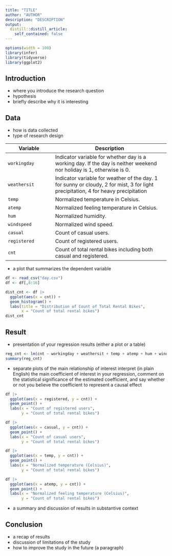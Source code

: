 ```yaml
---
title: "TITLE"
author: "AUTHOR"
description: "DESCRIPTION"
output:
  distill::distill_article:
    self_contained: false
---
```




```r
options(width = 100)
library(infer)
library(tidyverse)
library(ggplot2)
```



## Introduction
* where you introduce the research question
* hypothesis
* briefly describe why it is interesting



## Data
* how is data collected
* type of research design

| Variable     | Description                                                                                                                        |
|---------------------|---------------------------------------------------|
| `workingday` | Indicator variable for whether day is a working day. If the day is neither weekend nor holiday is 1, otherwise is 0.               |
| `weathersit` | Indicator variable for weather of the day. 1 for sunny or cloudy, 2 for mist, 3 for light precipitation, 4 for heavy precipitation |
| `temp`       | Normalized temperature in Celsius.                                                                                                 |
| `atemp`      | Normalized feeling temperature in Celsius.                                                                                         |
| `hum`        | Normalized humidity.                                                                                                               |
| `windspeed`  | Normalized wind speed.                                                                                                             |
| `casual`     | Count of casual users.                                                                                                             |
| `registered` | Count of registered users.                                                                                                         |
| `cnt`        | Count of total rental bikes including both casual and registered.                                                                  |

* a plot that summarizes the dependent variable

```r
df <- read_csv("day.csv")
df <- df[,8:16]

dist_cnt <- df |>
  ggplot(aes(x = cnt)) +
  geom_histogram() +
  labs(title = "Distribution of Count of Total Rental Bikes",
       x = "Count of total rental bikes")
dist_cnt
```



## Result
* presentation of your regression results (either a plot or a table)

```r
reg_cnt <- lm(cnt ~ workingday + weathersit + temp + atemp + hum + windspeed + casual + registered, data = df)
summary(reg_cnt)
```

* separate plots of the main relationship of interest
interpret (in plain English) the main coefficient of interest in your regression, comment on the statistical significance of the estimated coefficient, and say whether or not you believe the coefficient to represent a causal effect

```r
df |>
  ggplot(aes(x = registered, y = cnt)) +
  geom_point() +
  labs(x = "Count of registered users",
       y = "Count of total rental bikes")

df |>
  ggplot(aes(x = casual, y = cnt)) +
  geom_point() +
  labs(x = "Count of casual users",
       y = "Count of total rental bikes")

df |>
  ggplot(aes(x = temp, y = cnt)) +
  geom_point() +
  labs(x = "Normalized temperature (Celsius)",
       y = "Count of total rental bikes")

df |>
  ggplot(aes(x = atemp, y = cnt)) +
  geom_point() +
  labs(x = "Normalized feeling temperature (Celsius)",
       y = "Count of total rental bikes")
```
* a summary and discussion of results in substantive context



## Conclusion
* a recap of results
* discussion of limitations of the study
* how to improve the study in the future (a paragraph)
